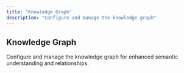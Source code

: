 ```yaml
---
title: "Knowledge Graph"
description: "Configure and manage the knowledge graph"
---
```


## Knowledge Graph

Configure and manage the knowledge graph for enhanced semantic understanding and relationships. 
